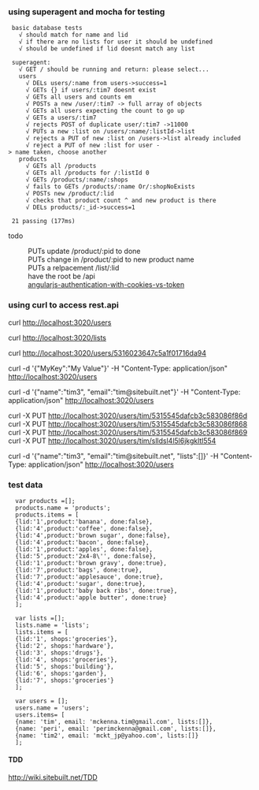 ===using superagent and mocha for testing===

  basic database tests
    √ should match for name and lid
    √ if there are no lists for user it should be undefined
    √ should be undefined if lid doesnt match any list

  superagent:
    √ GET / should be running and return: please select...
    users
      √ DELs users/:name from users->success=1
      √ GETs {} if users/:tim7 doesnt exist
      √ GETs all users and counts em
      √ POSTs a new /user/:tim7 -> full array of objects
      √ GETs all users expecting the count to go up
      √ GETs a users/:tim7
      √ rejects POST of duplicate user/:tim7 ->11000
      √ PUTs a new :list on /users/:name/:listId->list
      √ rejects a PUT of new :list on /users->list already included
      √ reject a PUT of new :list for user -> name taken, choose another
    products
      √ GETs all /products
      √ GETs all /products for /:listId 0
      √ GETs /products/:name/:shops
      √ fails to GETs /products/:name Or/:shopNoExists
      √ POSTs new /product/:lid
      √ checks that product count ^ and new product is there
      √ DELs products/:_id->success=1


  21 passing (177ms)
todo
:PUTs update /product/:pid to done
:PUTs change in /product/:pid to new product name
:PUTs a relpacement /list/:lid 
:have the root be /api
:[http://blog.auth0.com/2014/01/07/angularjs-authentication-with-cookies-vs-token/ angularjs-authentication-with-cookies-vs-token]
===using curl to access rest.api===
curl http://localhost:3020/users

curl http://localhost:3020/lists 

curl http://localhost:3020/users/5316023647c5a1f01716da94

curl -d '{"MyKey":"My Value"}' -H "Content-Type: application/json" http://localhost:3020/users

curl -d '{"name":"tim3", "email":"tim@sitebuilt.net"}' -H "Content-Type: application/json" http://localhost:3020/users

curl -X PUT http://localhost:3020/users/tim/5315545dafcb3c583086f86d
curl -X PUT http://localhost:3020/users/tim/5315545dafcb3c583086f868
curl -X PUT http://localhost:3020/users/tim/5315545dafcb3c583086f869
curl -X PUT http://localhost:3020/users/tim/slldsl4l5l6jkgkltl554

curl -d '{"name":"tim3", "email":"tim@sitebuilt.net", "lists":[]}' -H "Content-Type: application/json" http://localhost:3020/users

===test data===
<pre>
  var products =[];
  products.name = 'products';
  products.items = [   
  {lid:'1',product:'banana', done:false},
  {lid:'4',product:'coffee', done:false},
  {lid:'4',product:'brown sugar', done:false},
  {lid:'4',product:'bacon', done:false},
  {lid:'1',product:'apples', done:false},
  {lid:'5',product:'2x4-8\'', done:false},
  {lid:'1',product:'brown gravy', done:true},
  {lid:'7',product:'bags', done:true},
  {lid:'7',product:'applesauce', done:true},
  {lid:'4',product:'sugar', done:true},
  {lid:'1',product:'baby back ribs', done:true},
  {lid:'4',product:'apple butter', done:true}
  ];

  var lists =[];
  lists.name = 'lists';
  lists.items = [
  {lid:'1', shops:'groceries'},
  {lid:'2', shops:'hardware'},
  {lid:'3', shops:'drugs'},
  {lid:'4', shops:'groceries'},
  {lid:'5', shops:'building'},
  {lid:'6', shops:'garden'},
  {lid:'7', shops:'groceries'}
  ];

  var users = [];
  users.name = 'users';
  users.items= [
  {name: 'tim', email: 'mckenna.tim@gmail.com', lists:[]},
  {name: 'peri', email: 'perimckenna@gmail.com', lists:[]},
  {name: 'tim2', email: 'mckt_jp@yahoo.com', lists:[]}
  ];
</pre>

====TDD====
http://wiki.sitebuilt.net/TDD

